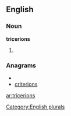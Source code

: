 
==English==

===Noun===
'''tricerions'''

# {{plural of|[[tricerion]]}}

===Anagrams===
* {{alphagram|ceiinorrst}}
* [[criterions#English|criterions]]

[[Category:English plurals]]

[[ar:tricerions]]